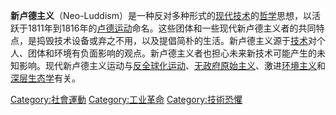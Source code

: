 {{expand language|1=en|page=|time=2019-10-22T22:51:10+00:00}}
{{unreferenced|time=2013-09-29T19:42:54+00:00}}
'''新卢德主义'''（Neo-Luddism）是一种反对多种形式的[[科学技术|现代技术]]的[[哲学|哲学]]思想，以活跃于1811年到1816年的[[卢德运动|卢德运动]]命名。这些团体和一些现代新卢德主义者的共同特点，是捣毁技术设备或弃之不用，以及提倡简朴的生活。新卢德主义源于[[技术|技术]]对个人、团体和环境有负面影响的观点。新卢德主义者也担心未来新技术可能产生的未知影响。现代新卢德主义运动与[[反全球化运动|反全球化运动]]、[[无政府原始主义|无政府原始主义]]、激进[[环境主义|环境主义]]和[[深层生态学|深层生态学]]有关。
{{stub}}
[[Category:社會運動|Category:社會運動]]
[[Category:工业革命|Category:工业革命]]
[[Category:技術恐懼|Category:技術恐懼]]